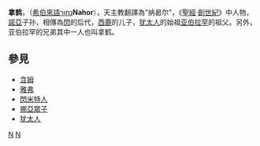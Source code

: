{{unreferenced|time=2017-07-22T11:16:07+00:00}}
'''拿鹤'''，（[[希伯來語|希伯來語]]נחור'''Nahor '''），天主教翻譯為“纳曷尔”，《[[聖經|聖經]]·[[創世紀|創世紀]]》中人物，[[諾亞|諾亞]]子孙，相傳為[[閃姆|閃]]的后代，[[西鹿|西鹿]]的儿子，[[犹太人|犹太人]]的始祖[[亚伯拉罕|亚伯拉罕]]的祖父。另外，亚伯拉罕的兄弟其中一人也叫拿鹤。

== 參見 ==
* [[含姆|含姆]]
* [[雅弗|雅弗]]
* [[閃米特人|閃米特人]]
* [[挪亞眾子|挪亞眾子]]
* [[犹太人|犹太人]]

{{People in the Bible-stub}}
{{Adam to David}}

[[Category:古兰经人物|N]]
[[Category:聖經人物|N]]